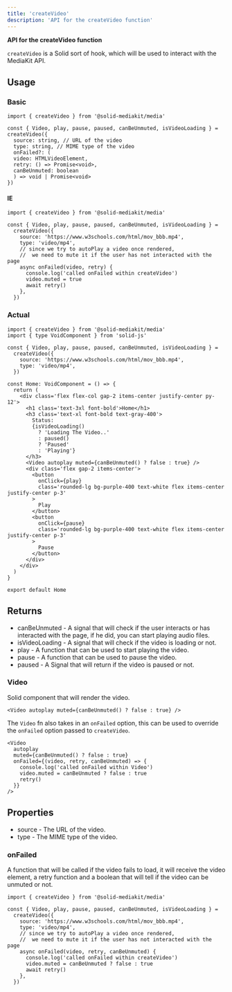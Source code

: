 ```yaml
---
title: 'createVideo'
description: 'API for the createVideo function'
---
```


**API for the createVideo function**

`createVideo` is a Solid sort of hook, which will be used to interact with the MediaKit API.

## Usage

### Basic

```tsx
import { createVideo } from '@solid-mediakit/media'

const { Video, play, pause, paused, canBeUnmuted, isVideoLoading } = createVideo({
  source: string, // URL of the video
  type: string, // MIME type of the video
  onFailed?: (
  video: HTMLVideoElement,
  retry: () => Promise<void>,
  canBeUnmuted: boolean
  ) => void | Promise<void>
})
```

#### IE

```tsx
import { createVideo } from '@solid-mediakit/media'

const { Video, play, pause, paused, canBeUnmuted, isVideoLoading } =
  createVideo({
    source: 'https://www.w3schools.com/html/mov_bbb.mp4',
    type: 'video/mp4',
    // since we try to autoPlay a video once rendered,
    //  we need to mute it if the user has not interacted with the page
    async onFailed(video, retry) {
      console.log('called onFailed within createVideo')
      video.muted = true
      await retry()
    },
  })
```

### Actual

```tsx
import { createVideo } from '@solid-mediakit/media'
import { type VoidComponent } from 'solid-js'

const { Video, play, pause, paused, canBeUnmuted, isVideoLoading } =
  createVideo({
    source: 'https://www.w3schools.com/html/mov_bbb.mp4',
    type: 'video/mp4',
  })

const Home: VoidComponent = () => {
  return (
    <div class='flex flex-col gap-2 items-center justify-center py-12'>
      <h1 class='text-3xl font-bold'>Home</h1>
      <h3 class='text-xl font-bold text-gray-400'>
        Status:
        {isVideoLoading()
          ? 'Loading The Video..'
          : paused()
          ? 'Paused'
          : 'Playing'}
      </h3>
      <Video autoplay muted={canBeUnmuted() ? false : true} />
      <div class='flex gap-2 items-center'>
        <button
          onClick={play}
          class='rounded-lg bg-purple-400 text-white flex items-center justify-center p-3'
        >
          Play
        </button>
        <button
          onClick={pause}
          class='rounded-lg bg-purple-400 text-white flex items-center justify-center p-3'
        >
          Pause
        </button>
      </div>
    </div>
  )
}

export default Home
```

## Returns

- canBeUnmuted - A signal that will check if the user interacts or has interacted with the page, if he did, you can start playing audio files.
- isVideoLoading - A signal that will check if the video is loading or not.
- play - A function that can be used to start playing the video.
- pause - A function that can be used to pause the video.
- paused - A Signal that will return if the video is paused or not.

### Video

Solid component that will render the video.

```tsx
<Video autoplay muted={canBeUnmuted() ? false : true} />
```

The `Video` fn also takes in an `onFailed` option, this can be used to override the `onFailed` option passed to `createVideo`.

```tsx
<Video
  autoplay
  muted={canBeUnmuted() ? false : true}
  onFailed={(video, retry, canBeUnmuted) => {
    console.log('called onFailed within Video')
    video.muted = canBeUnmuted ? false : true
    retry()
  }}
/>
```

## Properties

- source - The URL of the video.
- type - The MIME type of the video.

### onFailed

A function that will be called if the video fails to load, it will receive the video element, a retry function and a boolean that will tell if the video can be unmuted or not.

```tsx
import { createVideo } from '@solid-mediakit/media'

const { Video, play, pause, paused, canBeUnmuted, isVideoLoading } =
  createVideo({
    source: 'https://www.w3schools.com/html/mov_bbb.mp4',
    type: 'video/mp4',
    // since we try to autoPlay a video once rendered,
    //  we need to mute it if the user has not interacted with the page
    async onFailed(video, retry, canBeUnmuted) {
      console.log('called onFailed within createVideo')
      video.muted = canBeUnmuted ? false : true
      await retry()
    },
  })
```
